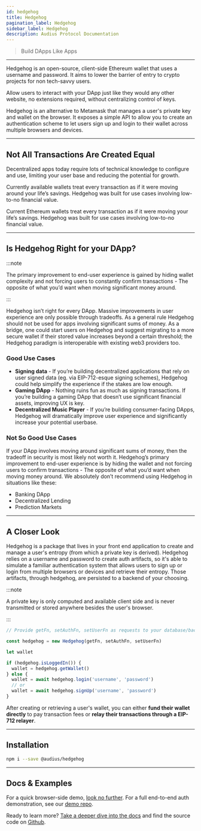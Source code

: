 ```yaml
---
id: hedgehog
title: Hedgehog
pagination_label: Hedgehog
sidebar_label: Hedgehog
description: Audius Protocol Documentation
---
```


> Build DApps Like Apps

---

Hedgehog is an open-source, client-side Ethereum wallet that uses a username and password. It aims
to lower the barrier of entry to crypto projects for non tech-savvy users.

Allow users to interact with your DApp just like they would any other website, no extensions
required, without centralizing control of keys.

Hedgehog is an alternative to Metamask that manages a user's private key and wallet on the browser. It
exposes a simple API to allow you to create an authentication scheme to let users sign up and login
to their wallet across multiple browsers and devices.

---

## Not All Transactions Are Created Equal

Decentralized apps today require lots of technical knowledge to configure and use, limiting your
user base and reducing the potential for growth.

Currently available wallets treat every transaction as if it were moving around your life’s savings.
Hedgehog was built for use cases involving low-to-no financial value.

Current Ethereum wallets treat every transaction as if it were moving your life’s savings. Hedgehog
was built for use cases involving low-to-no financial value.

---

## Is Hedgehog Right for your DApp?

:::note

The primary improvement to end-user experience is gained by hiding wallet complexity and not forcing
users to constantly confirm transactions - The opposite of what you’d want when moving significant
money around.

:::

Hedgehog isn’t right for every DApp. Massive improvements in user experience are only possible
through tradeoffs. As a general rule Hedgehog should not be used for apps involving significant sums
of money. As a bridge, one could start users on Hedgehog and suggest migrating to a more secure
wallet if their stored value increases beyond a certain threshold; the Hedgehog paradigm is
interoperable with existing web3 providers too.

### Good Use Cases

- **Signing data** - If you’re building decentralized applications that rely on user signed data
  (eg. via EIP-712-esque signing schemes), Hedgehog could help simplify the experience if the stakes
  are low enough.
- **Gaming DApp** - Nothing ruins fun as much as signing transactions. If you’re building a gaming
  DApp that doesn’t use significant financial assets, improving UX is key.
- **Decentralized Music Player** - If you’re building consumer-facing DApps, Hedgehog will
  dramatically improve user experience and significantly increase your potential userbase.

### Not So Good Use Cases

If your DApp involves moving around significant sums of money, then the tradeoff in security is most
likely not worth it. Hedgehog’s primary improvement to end-user experience is by hiding the wallet
and not forcing users to confirm transactions - The opposite of what you’d want when moving money
around. We absolutely don’t recommend using Hedgehog in situations like these:

- Banking DApp
- Decentralized Lending
- Prediction Markets

---

## A Closer Look

Hedgehog is a package that lives in your front end application to create and manage a user's entropy
(from which a private key is derived). Hedgehog relies on a username and password to create auth
artifacts, so it's able to simulate a familiar authentication system that allows users to sign up or
login from multiple browsers or devices and retrieve their entropy. Those artifacts, through
hedgehog, are persisted to a backend of your choosing.

:::note

A private key is only computed and available client side and is never transmitted or stored anywhere
besides the user's browser.

:::

```javascript
// Provide getFn, setAuthFn, setUserFn as requests to your database/backend service (more details in docs).

const hedgehog = new Hedgehog(getFn, setAuthFn, setUserFn)

let wallet

if (hedgehog.isLoggedIn()) {
  wallet = hedgehog.getWallet()
} else {
  wallet = await hedgehog.login('username', 'password')
  // or
  wallet = await hedgehog.signUp('username', 'password')
}
```

After creating or retrieving a user's wallet, you can either **fund their wallet directly** to pay
transaction fees or **relay their transactions through a EIP-712 relayer**.

---

## Installation

```bash
npm i --save @audius/hedgehog
```

---

## Docs & Examples

For a quick browser-side demo, [look no further](https://codesandbox.io/embed/pp9zzv2n00). For a
full end-to-end auth demonstration, see our
[demo repo](https://github.com/AudiusProject/audius-hedgehog-demo).

Ready to learn more?
[Take a deeper dive into the docs](https://audiusproject.github.io/hedgehog-docs) and find the
source code on [Github](https://github.com/AudiusProject/hedgehog).
